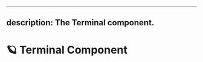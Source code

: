 <!--
  ~ Copyright (c) 2022-2023 Datalayer Inc. All rights reserved.
  ~
  ~ MIT License
-->

---
description: The Terminal component.
---

# 🪐 Terminal Component
